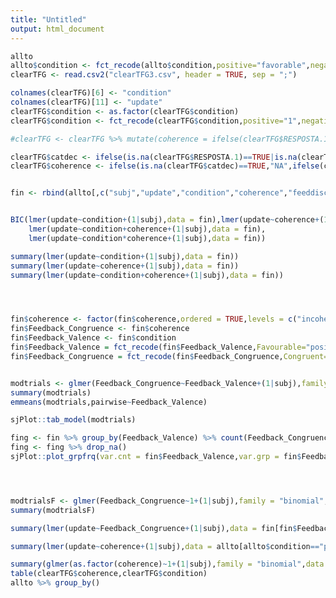 ---
title: "Untitled"
output: html_document
---

```{r setup, include=FALSE}
allto
allto$condition <- fct_recode(allto$condition,positive="favorable",negative="desfavorable")
clearTFG <- read.csv2("clearTFG3.csv", header = TRUE, sep = ";")

colnames(clearTFG)[6] <- "condition"
colnames(clearTFG)[11] <- "update"
clearTFG$condition <- as.factor(clearTFG$condition)
clearTFG$condition <- fct_recode(clearTFG$condition,positive="1",negative="2")

#clearTFG <- clearTFG %>% mutate(coherence = ifelse(clearTFG$RESPOSTA.1 == 1 & clearTFG$categoriaposneg == 1 & clearTFG$condition == 1 | clearTFG$RESPOSTA.1 == 2 & clearTFG$categoriaposneg == 2 & clearTFG$condition == 1 | clearTFG$RESPOSTA.1 == 1 & clearTFG$categoriaposneg == 2 & clearTFG$condition == 2 | clearTFG$RESPOSTA.1 == 2 & clearTFG$categoriaposneg == 1 & clearTFG$condition == 2 , "coherent","incoherent") )

clearTFG$catdec <- ifelse(is.na(clearTFG$RESPOSTA.1)==TRUE|is.na(clearTFG$condition)==TRUE |is.na(clearTFG$categoriaposneg)==TRUE,"NA",ifelse(clearTFG$RESPOSTA.1==clearTFG$categoriaposneg,"Fav","Unfav"))
clearTFG$coherence <- ifelse(is.na(clearTFG$catdec)==TRUE,"NA",ifelse(clearTFG$catdec=="Fav" & clearTFG$condition=="positive","coherent","incoherent"))


fin <- rbind(allto[,c("subj","update","condition","coherence","feeddisc","SelfAval1")],clearTFG[,c("subj","update","condition","coherence","feeddisc","SelfAval1")])


BIC(lmer(update~condition+(1|subj),data = fin),lmer(update~coherence+(1|subj),data = fin),
    lmer(update~condition+coherence+(1|subj),data = fin),
    lmer(update~condition*coherence+(1|subj),data = fin))

summary(lmer(update~condition+(1|subj),data = fin))
summary(lmer(update~coherence+(1|subj),data = fin))
summary(lmer(update~condition+coherence+(1|subj),data = fin))




fin$coherence <- factor(fin$coherence,ordered = TRUE,levels = c("incoherent","coherent"))
fin$Feedback_Congruence <- fin$coherence
fin$Feedback_Valence <- fin$condition
fin$Feedback_Valence = fct_recode(fin$Feedback_Valence,Favourable="positive",Unfavourable="negative")
fin$Feedback_Congruence = fct_recode(fin$Feedback_Congruence,Congruent="coherent",Incongruent="incoherent")


modtrials <- glmer(Feedback_Congruence~Feedback_Valence+(1|subj),family = "binomial",data = fin)
summary(modtrials)
emmeans(modtrials,pairwise~Feedback_Valence)

sjPlot::tab_model(modtrials)

fing <- fin %>% group_by(Feedback_Valence) %>% count(Feedback_Congruence)
fing <- fing %>% drop_na()
sjPlot::plot_grpfrq(var.cnt = fin$Feedback_Valence,var.grp = fin$Feedback_Congruence,show.n = FALSE,show.prc = TRUE) + theme_classic()




modtrialsF <- glmer(Feedback_Congruence~1+(1|subj),family = "binomial",data = fin[fin$Feedback_Valence=="Unfavourable",])
summary(modtrialsF)

summary(lmer(update~Feedback_Congruence+(1|subj),data = fin[fin$Feedback_Valence=="Unfavourable",]))

summary(lmer(update~coherence+(1|subj),data = allto[allto$condition=="positive",]))

summary(glmer(as.factor(coherence)~1+(1|subj),family = "binomial",data = clearTFG[clearTFG$condition=="positive",]))
table(clearTFG$coherence,clearTFG$condition)
allto %>% group_by()


```

```{r}

```

